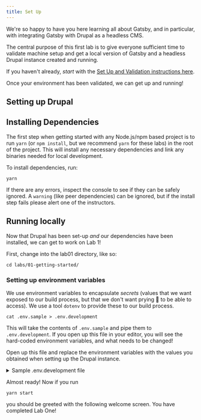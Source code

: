 ```yaml
---
title: Set Up
---
```


We're so happy to have you here learning all about Gatsby, and in particular, with integrating Gatsby with Drupal as a headless CMS.

The central purpose of this first lab is to give everyone sufficient time to validate machine setup and get a local version of Gatsby and a headless Drupal instance created and running.

If you haven't already, *start* with the [Set Up and Validation instructions here](/set-up/).

Once your environment has been validated, we can get up and running!

## Setting up Drupal

<!-- TODO: Jesus -->

## Installing Dependencies

The first step when getting started with any Node.js/npm based project is to run `yarn` (or `npm install`, but we recommend `yarn` for these labs) in the root of the project. This will install any necessary dependencies and link any binaries needed for local development.

To install dependencies, run:

```shell
yarn
```

If there are any errors, inspect the console to see if they can be safely ignored. A `warning` (like peer dependencies) can be ignored, but if the install step fails please alert one of the instructors.

## Running locally

Now that Drupal has been set-up _and_ our dependencies have been installed, we can get to work on Lab 1!

First, change into the lab01 directory, like so:

```shell
cd labs/01-getting-started/
```

### Setting up environment variables

We use environment variables to encapsulate _secrets_ (values that we want exposed to our build process, but that we don't want prying 👀 to be able to access). We use a tool `dotenv` to provide these to our build process.

```shell
cat .env.sample > .env.development
```

This will take the contents of `.env.sample` and pipe them to `.env.development`. If you open up this file in your editor, you will see the hard-coded environment variables, and what needs to be changed!

Open up this file and replace the environment variables with the values you obtained when setting up the Drupal instance.

<details>
  <summary>
    Sample .env.development file
  </summary>

  ```shell
  DRUPAL_USERNAME=your-usernmae
  DRUPAL_PASSWORD=hunter2
  ```
</details>

Almost ready! Now if you run

```shell
yarn start
```

you should be greeted with the following welcome screen. You have completed Lab One!

<!-- TODO: Insert Lab One Image -->
